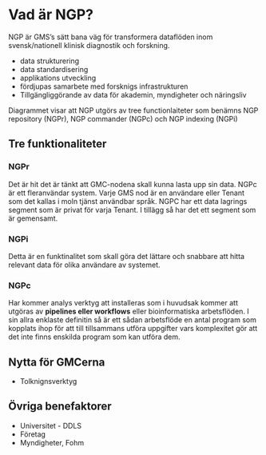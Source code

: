 # Vad är NGP?

NGP är GMS's sätt bana väg för transformera dataflöden inom svensk/nationell klinisk diagnostik och forskning.

-   data strukturering
-   data standardisering
-   applikations utveckling
-   fördjupas samarbete med forsknigs infrastrukturen
-   Tillgängliggörande av data för akademin, myndigheter och näringsliv

Diagrammet visar att NGP utgörs av tree functionlaiteter som benämns NGP repository (NGPr), NGP commander (NGPc) och NGP indexing (NGPi)

## Tre funktionaliteter

### NGPr

Det är hit det är tänkt att GMC-nodena skall kunna lasta upp sin data. NGPc är ett fleranvändar system. Varje GMS nod är en användare eller Tenant som det kallas i moln tjänst användbar språk. NGPC har ett data lagrings segment som är privat för varja Tenant. I tillägg så har det ett segment som är gemensamt.

### NGPi

Detta är en funktinalitet som skall göra det lättare och snabbare att hitta relevant data för olika användare av systemet.

### NGPc

Har kommer analys verktyg att installeras som i huvudsak kommer att utgöras av **pipelines eller workflows** eller bioinformatiska arbetsflöden. I sin allra enklaste definitin så är ett sådan arbetsflöde en antal program som kopplats ihop för att till tillsammans utföra uppgifter vars komplexitet gör att det inte finns enskilda program som kan utföra dem.

## Nytta för GMCerna

-   Tolknignsverktyg

## Övriga benefaktorer

-   Universitet - DDLS
-   Företag
-   Myndigheter, Fohm
